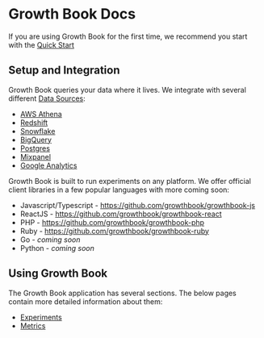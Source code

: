 # Growth Book Docs

If you are using Growth Book for 
the first time, we recommend you start 
with the [Quick Start](/quick-start)

## Setup and Integration

Growth Book queries your data where it lives.  We integrate with several different [Data Sources](/sources):

-  [AWS Athena](/sources/athena)
-  [Redshift](/sources/redshift)
-  [Snowflake](/sources/snowflake)
-  [BigQuery](/sources/bigquery)
-  [Postgres](/sources/postgres)
-  [Mixpanel](/sources/mixpanel)
-  [Google Analytics](/sources/ga)

Growth Book is built to run experiments on any platform.  We offer official client libraries in a few popular languages with more coming soon:

*  Javascript/Typescript - <https://github.com/growthbook/growthbook-js>
*  ReactJS - <https://github.com/growthbook/growthbook-react>
*  PHP - <https://github.com/growthbook/growthbook-php>
*  Ruby - <https://github.com/growthbook/growthbook-ruby>
*  Go - *coming soon*
*  Python - *coming soon*

## Using Growth Book

The Growth Book application has several sections. The below pages contain more detailed information about them:

-  [Experiments](/experiments)
-  [Metrics](/metrics)
